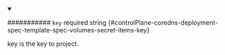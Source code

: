 
<details className="config-field" data-expandable="false" open>
<summary>

########### `key` <span className="config-field-required" data-required="false">required</span> <span className="config-field-type">string</span> <span className="config-field-default"></span> <span className="config-field-enum"></span> {#controlPlane-coredns-deployment-spec-template-spec-volumes-secret-items-key}

key is the key to project.

</summary>



</details>
